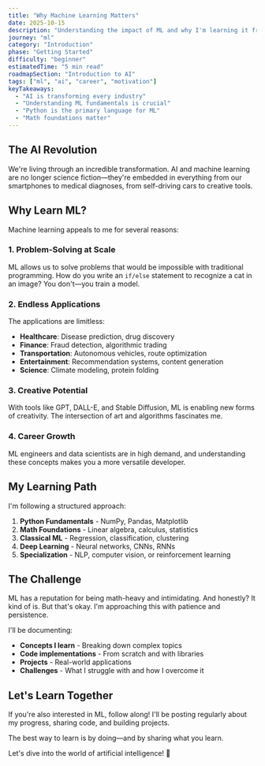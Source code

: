 ```yaml
---
title: "Why Machine Learning Matters"
date: 2025-10-15
description: "Understanding the impact of ML and why I'm learning it from the ground up"
journey: "ml"
category: "Introduction"
phase: "Getting Started"
difficulty: "beginner"
estimatedTime: "5 min read"
roadmapSection: "Introduction to AI"
tags: ["ml", "ai", "career", "motivation"]
keyTakeaways:
  - "AI is transforming every industry"
  - "Understanding ML fundamentals is crucial"
  - "Python is the primary language for ML"
  - "Math foundations matter"
---
```


## The AI Revolution

We're living through an incredible transformation. AI and machine learning are no longer science fiction—they're embedded in everything from our smartphones to medical diagnoses, from self-driving cars to creative tools.

## Why Learn ML?

Machine learning appeals to me for several reasons:

### 1. Problem-Solving at Scale

ML allows us to solve problems that would be impossible with traditional programming. How do you write an `if/else` statement to recognize a cat in an image? You don't—you train a model.

### 2. Endless Applications

The applications are limitless:

- **Healthcare**: Disease prediction, drug discovery
- **Finance**: Fraud detection, algorithmic trading
- **Transportation**: Autonomous vehicles, route optimization
- **Entertainment**: Recommendation systems, content generation
- **Science**: Climate modeling, protein folding

### 3. Creative Potential

With tools like GPT, DALL-E, and Stable Diffusion, ML is enabling new forms of creativity. The intersection of art and algorithms fascinates me.

### 4. Career Growth

ML engineers and data scientists are in high demand, and understanding these concepts makes you a more versatile developer.

## My Learning Path

I'm following a structured approach:

1. **Python Fundamentals** - NumPy, Pandas, Matplotlib
2. **Math Foundations** - Linear algebra, calculus, statistics
3. **Classical ML** - Regression, classification, clustering
4. **Deep Learning** - Neural networks, CNNs, RNNs
5. **Specialization** - NLP, computer vision, or reinforcement learning

## The Challenge

ML has a reputation for being math-heavy and intimidating. And honestly? It kind of is. But that's okay. I'm approaching this with patience and persistence.

I'll be documenting:

- **Concepts I learn** - Breaking down complex topics
- **Code implementations** - From scratch and with libraries
- **Projects** - Real-world applications
- **Challenges** - What I struggle with and how I overcome it

## Let's Learn Together

If you're also interested in ML, follow along! I'll be posting regularly about my progress, sharing code, and building projects.

The best way to learn is by doing—and by sharing what you learn.

Let's dive into the world of artificial intelligence! 🤖
